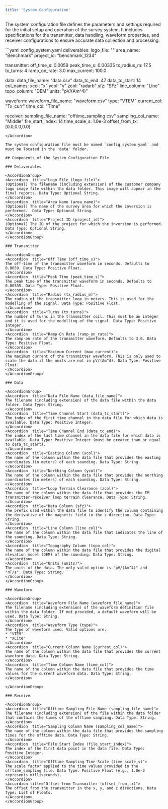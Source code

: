 ```yaml
---
title: 'System Configuration'
---
```


The system configuration file defines the parameters and settings required for the initial setup and operation of the survey system. It includes specifications for the transmitter, data handling, waveform properties, and receiver configurations to ensure accurate data collection and processing.

<Accordion title="Example System Configuration File:">
  ```yaml config_system.yaml
  deliverables: 
    logo_file: ""
    area_name: "Benchmark"
    project_id: "benchmark_1234"

  transmitter:
    off_time_s: 0.0059
    peak_time_s: 0.00335
    tx_radius_m: 17.5
    tx_turns: 4
    ramp_on_rate: 3.0
    max_current: 100.0

  data: 
    data_file_name: "data.csv"
    data_tc_end: 47
    data_tc_start: 14    
    col_names: 
      xcol: "x"
      ycol: "y"
      zcol: "radarb"
      sfz: "SFz"
      line_column: "Line"
      topo_column: "DEM"
    units: "pV/(Am^4)"

  waveform: 
    waveform_file_name: "waveform.csv"
    type: "VTEM"
    current_col: "Tx_curr"
    time_col: "Time"
    
  receiver: 
    sampling_file_name: "offtime_sampling.csv"
    sampling_col_name: "Middle"
    file_start_index: 14
    time_scale_s: 1.0e-3
    offset_from_tx: [0.0,0.0,0.0] 
  ```
</Accordion>

The system configuration file must be named `config_system.yaml` and must be located in the 'data' folder.

## Components of the System Configuration File

### Deliverables

<AccordionGroup>
<Accordion  title="Logo File (logo_file)">
(Optional) The filename (including extension) of the customer company logo image file within the data folder. This image will appear in the final reports. Data Type: Optional String.
</Accordion>
<Accordion  title="Area Name (area_name)">
(Optional) The name of the survey area for which the inversion is performed.  Data Type: Optional String.
</Accordion>
<Accordion  title="Project ID (project_id)">
(Optional) The ID of the project for which the inversion is performed. Data Type: Optional String.
</Accordion>
</AccordionGroup>

### Transmitter

<AccordionGroup>
<Accordion  title="Off Time (off_time_s)">
The off-time of the transmitter waveform in seconds. Defaults to 0.0059. Data Type: Positive Float.
</Accordion>
<Accordion  title="Peak Time (peak_time_s)">
The peak time of the transmitter waveform in seconds. Defaults to 0.00335. Data Type: Positive Float.
</Accordion>
<Accordion  title="Radius (tx_radius_m)">
The radius of the transmitter loop in meters. This is used for the modelling of the signal. Data Type: Positive Float.
</Accordion>
<Accordion  title="Turns (tx_turns)">
The number of turns in the transmitter coil. This must be an integer and it is used for the modelling of the signal. Data Type: Positive Integer.
</Accordion>
<Accordion  title="Ramp-On Rate (ramp_on_rate)">
The ramp-on rate of the transmitter waveform. Defaults to 3.0. Data Type: Positive Float.
</Accordion>
<Accordion  title="Maximum Current (max_current)">
The maximum current of the transmitter waveform. This is only used to scale the data if the units are not in pV/(Am^4). Data Type: Positive Float.
</Accordion>
</AccordionGroup>

### Data

<AccordionGroup>
<Accordion  title="Data File Name (data_file_name)">
The filename (including extension) of the data file within the data folder. Data Type: String.
</Accordion>
<Accordion  title="Time Channel Start (data_tc_start)">
The index of the first time channel in the data file for which data is available. Data Type: Positive Integer.
</Accordion>
<Accordion  title="Time Channel End (data_tc_end)">
The index of the last time channel in the data file for which data is available. Data Type: Positive Integer (must be greater than or equal to data_tc_start).
</Accordion>
<Accordion  title="Easting Column (xcol)">
The name of the column within the data file that provides the easting coordinates (in meters) of each sounding. Data Type: String.
</Accordion>
<Accordion  title="Northing Column (ycol)">
The name of the column within the data file that provides the northing coordinates (in meters) of each sounding. Data Type: String.
</Accordion>
<Accordion  title="Loop Terrain Clearance (zcol)">
The name of the column within the data file that provides the EM transmitter-receiver loop terrain clearance. Data Type: String.
</Accordion>
<Accordion  title="Data Column (sfz)">
The prefix used within the data file to identify the column containing the derivative of the magnetic field in the z-direction. Data Type: String.
</Accordion>
<Accordion  title="Line Column (line_col)">
The name of the column within the data file that indicates the line of the sounding. Data Type: String.
</Accordion>
<Accordion  title="Topography Column (topo_col)">
The name of the column within the data file that provides the digital elevation model (DEM) of the sounding. Data Type: String.
</Accordion>
<Accordion  title="Units (units)">
The units of the data. The only valid option is "pV/(Am^4)" and "nT/s". Data Type: String.
</Accordion>
</AccordionGroup>

### Waveform 

<AccordionGroup>
<Accordion  title="Waveform File Name (waveform_file_name)">
The filename (including extension) of the waveform definition file within the data folder. If not provided, a default waveform will be used. Data Type: String.
</Accordion>
<Accordion  title="Waveform Type (type)">
The type of waveform used. Valid options are:
* "VTEM"
* "XCite"
</Accordion>
<Accordion  title="Current Column Name (current_col)">
The name of the column within the data file that provides the current waveform data. Data Type: String.
</Accordion>
<Accordion  title="Time Column Name (time_col)">
The name of the column within the data file that provides the time values for the current waveform data. Data Type: String.
</Accordion>

</AccordionGroup>

### Receiver

<AccordionGroup>
<Accordion  title="Offtime Sampling File Name (sampling_file_name)">
The filename (including extension) of the file within the data folder that contains the times of the offtime sampling. Data Type: String.
</Accordion>
<Accordion  title="Sampling Column Name (sampling_col_name)">
The name of the column within the data file that provides the sampling times for the offtime data. Data Type: String.
</Accordion>
<Accordion  title="File Start Index (file_start_index)">
The index of the first data point in the data file. Data Type: Positive Integer.
</Accordion>
<Accordion  title="Offtime Sampling Time Scale (time_scale_s)">
The scale factor applied to the time values provided in the offtime_sampling file. Data Type: Positive Float (e.g., 1.0e-3 represents milliseconds).
</Accordion>
<Accordion title="Offset from Transmitter (offset_from_tx)">
The offset from the transmitter in the x, y, and z directions. Data Type: List of Floats.
</Accordion>
</AccordionGroup>
